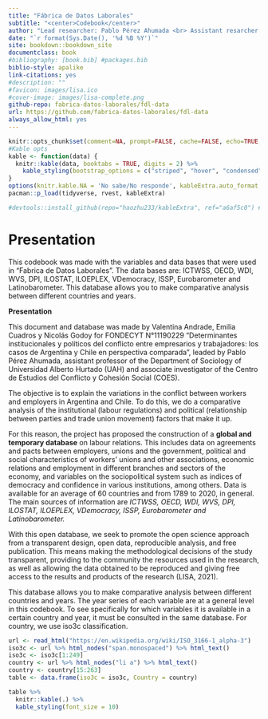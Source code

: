 ```yaml
---
title: "Fábrica de Datos Laborales"
subtitle: "<center>Codebook</center>"
author: "Lead researcher: Pablo Pérez Ahumada <br> Assistant resarcher: Valentina Andrade <br> Research assistants: Emilia Cuadros y Nicolás Godoy"
date: "`r format(Sys.Date(), '%d %B %Y')`"
site: bookdown::bookdown_site
documentclass: book
#bibliography: [book.bib] #packages.bib
biblio-style: apalike
link-citations: yes
#description: ""
#favicon: images/lisa.ico
#cover-image: images/lisa-complete.png
github-repo: fabrica-datos-laborales/fdl-data
url: https://github.com/fabrica-datos-laborales/fdl-data
always_allow_html: yes
---
```


```r
knitr::opts_chunk$set(comment=NA, prompt=FALSE, cache=FALSE, echo=TRUE, results='asis', message = F, warning = F)
#Kable opts
kable <- function(data) {
  knitr::kable(data, booktabs = TRUE, digits = 2) %>% 
    kable_styling(bootstrap_options = c("striped", "hover", "condensed", "responsive"), latex_options =c("striped", "scale_down"),  full_width = T)
}
options(knitr.kable.NA = 'No sabe/No responde', kableExtra.auto_format = FALSE)
pacman::p_load(tidyverse, rvest, kableExtra)
```

```r
#devtools::install_github(repo="haozhu233/kableExtra", ref="a6af5c0") #para collapse rows
```

# Presentation{-}

This codebook was made with the variables and data bases that were used in "Fabrica de Datos Laborales". The data bases are: ICTWSS, OECD, WDI, WVS, DPI, ILOSTAT, ILOEPLEX, VDemocracy, ISSP, Eurobarometer and Latinobarometer. This database allows you to make comparative analysis between different countries and years.

**Presentation**

This document and database was made by Valentina Andrade, Emilia Cuadros y Nicolás Godoy for FONDECYT N°11190229 "Determinantes institucionales y políticos del conflicto entre empresarios y trabajadores: los casos de Argentina y Chile en perspectiva comparada", leaded by Pablo Pérez Ahumada, assistant professor of the Department of Sociology of Universidad Alberto Hurtado (UAH) and associate investigator of the Centro de Estudios del Conflicto y Cohesión Social (COES). 

The objective is to explain the variations in the conflict between workers and employers in Argentina and Chile. To do this, we do a comparative analysis of the institutional (labour regulations) and political (relationship between parties and trade union movement) factors that make it up. 

For this reason, the project has proposed the construction of a **global and temporary database** on labour relations. This includes data on agreements and pacts between employers, unions and the government, political and social characteristics of workers' unions and other associations, economic relations and employment in different branches and sectors of the economy, and variables on the sociopolitical system such as indices of democracy and confidence in various institutions, among others. Data is available for an average of 60 countries and from 1789 to 2020, in general. The main sources of information are *ICTWSS, OECD, WDI, WVS, DPI, ILOSTAT, ILOEPLEX, VDemocracy, ISSP, Eurobarometer and Latinobarometer.*

With this open database, we seek to promote the open science approach from a transparent design, open data, reproducible analysis, and free publication. This means making the methodological decisions of the study transparent, providing to the community the resources used in the research, as well as allowing the data obtained to be reproduced and giving free access to the results and products of the research (LISA, 2021).

This database allows you to make comparative analysis between different countries and years. The year series of each variable are at a general level in this codebook. To see specifically for which variables it is available in a certain country and year, it must be consulted in the same database. For country, we use iso3c classification. 

```r
url <- read_html("https://en.wikipedia.org/wiki/ISO_3166-1_alpha-3")
iso3c <- url %>% html_nodes("span.monospaced") %>% html_text()  
iso3c <- iso3c[1:249]
country <- url %>% html_nodes("li a") %>% html_text()
country <- country[15:263]
table <- data.frame(iso3c = iso3c, Country = country)

table %>% 
  knitr::kable(.) %>% 
  kable_styling(font_size = 10) 

```


